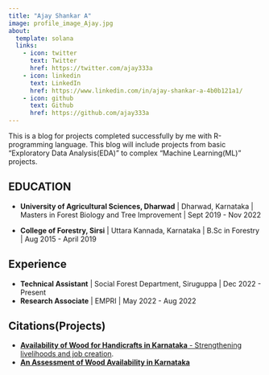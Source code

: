 ---
title: "Ajay Shankar A"
image: profile_image_Ajay.jpg
about:
  template: solana
  links:
    - icon: twitter
      text: Twitter
      href: https://twitter.com/ajay333a
    - icon: linkedin
      text: LinkedIn
      href: https://www.linkedin.com/in/ajay-shankar-a-4b0b121a1/
    - icon: github
      text: Github
      href: https://github.com/ajay333a
---

This is a blog for projects completed successfully by me with R-programming language. This blog will include projects from basic "Exploratory Data Analysis(EDA)" to complex "Machine Learning(ML)" projects.

## EDUCATION

-   **University of Agricultural Sciences, Dharwad** \| Dharwad, Karnataka \| Masters in Forest Biology and Tree Improvement \| Sept 2019 - Nov 2022

-   **College of Forestry, Sirsi** \| Uttara Kannada, Karnataka \| B.Sc in Forestry \| Aug 2015 - April 2019

## Experience

-   **Technical Assistant** \| Social Forest Department, Siruguppa \| Dec 2022 - Present
-   **Research Associate** \| EMPRI \| May 2022 - Aug 2022

## Citations(Projects)

-   [**Availability of Wood for Handicrafts in Karnataka** - Strengthening livelihoods and job creation](https://empri.karnataka.gov.in/uploads/media_to_upload1679382736.pdf).
-   [**An Assessment of Wood Availability in Karnataka**](https://empri.karnataka.gov.in/uploads/media_to_upload1677828822.pdf)